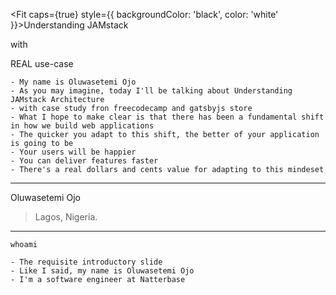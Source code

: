 


<Fit caps={true} style={{ backgroundColor: 'black', color: 'white' }}>Understanding JAMstack</Fit>
<p>with</p>
<Fit caps={true} style={{ backgroundColor: 'black', color: 'white', fontStyle: 'italics' }}>REAL use-case</Fit>

<Head>
    <title>Understanding JAMstack with REAL use-case</title>
    <meta name='twitter:card' content='summary_large_image' />
    <meta name='twitter:site' content='@setemiojo' />
    <meta name='twitter:title' content='Understanding JAMstack with REAL use-case' />
    <meta name='twitter:description' content='Understanding how to use JAMstack to create powerful apps
that will change the future by understanding the approach others have used
via the case study' />
    <link href="https://fonts.googleapis.com/css?family=Roboto:100,300,400" rel="stylesheet" />
</Head>

```notes
- My name is Oluwasetemi Ojo
- As you may imagine, today I'll be talking about Understanding JAMstack Architecture
- with case study fron freecodecamp and gatsbyjs store
- What I hope to make clear is that there has been a fundamental shift in how we build web applications
- The quicker you adapt to this shift, the better of your application is going to be
- Your users will be happier
- You can deliver features faster
- There's a real dollars and cents value for adapting to this mindeset
```
---

Oluwasetemi Ojo

> Lagos, Nigeria.

---

<Fit max={100}><code>whoami</code></Fit>

<Social />

```notes
- The requisite introductory slide
- Like I said, my name is Oluwasetemi Ojo
- I'm a software engineer at Natterbase
```
